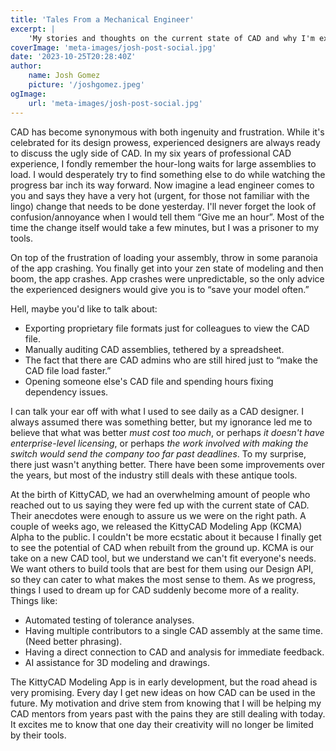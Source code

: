 ```yaml
---
title: 'Tales From a Mechanical Engineer'
excerpt: |
    'My stories and thoughts on the current state of CAD and why I'm excited for the future.'
coverImage: 'meta-images/josh-post-social.jpg'
date: '2023-10-25T20:28:40Z'
author:
    name: Josh Gomez
    picture: '/joshgomez.jpeg'
ogImage:
    url: 'meta-images/josh-post-social.jpg'
---
```


CAD has become synonymous with both ingenuity and frustration. While it's celebrated for its design prowess, experienced designers are always ready to discuss the ugly side of CAD. In my six years of professional CAD experience, I fondly remember the hour-long waits for large assemblies to load. I would desperately try to find something else to do while watching the progress bar inch its way forward. Now imagine a lead engineer comes to you and says they have a very hot (urgent, for those not familiar with the lingo) change that needs to be done yesterday. I'll never forget the look of confusion/annoyance when I would tell them “Give me an hour”. Most of the time the change itself would take a few minutes, but I was a prisoner to my tools.

On top of the frustration of loading your assembly, throw in some paranoia of the app crashing. You finally get into your zen state of modeling and then boom, the app crashes. App crashes were unpredictable, so the only advice the experienced designers would give you is to “save your model often.”

Hell, maybe you'd like to talk about:

- Exporting proprietary file formats just for colleagues to view the CAD file.
- Manually auditing CAD assemblies, tethered by a spreadsheet.
- The fact that there are CAD admins who are still hired just to “make the CAD file load faster.”
- Opening someone else's CAD file and spending hours fixing dependency issues.

I can talk your ear off with what I used to see daily as a CAD designer. I always assumed there was something better, but my ignorance led me to believe that what was better *must cost too much*, or perhaps *it doesn't have enterprise-level licensing*, or perhaps *the work involved with making the switch would send the company too far past deadlines*. To my surprise, there just wasn't anything better. There have been some improvements over the years, but most of the industry still deals with these antique tools.

At the birth of KittyCAD, we had an overwhelming amount of people who reached out to us saying they were fed up with the current state of CAD. Their anecdotes were enough to assure us we were on the right path.
A couple of weeks ago, we released the KittyCAD Modeling App (KCMA) Alpha to the public. I couldn't be more ecstatic about it because I finally get to see the potential of CAD when rebuilt from the ground up. KCMA is our take on a new CAD tool, but we understand we can't fit everyone's needs. We want others to build tools that are best for them using our Design API, so they can cater to what makes the most sense to them. As we progress, things I used to dream up for CAD suddenly become more of a reality. Things like:
- Automated testing of tolerance analyses.
- Having multiple contributors to a single CAD assembly at the same time. (Need better phrasing).
- Having a direct connection to CAD and analysis for immediate feedback.
- AI assistance for 3D modeling and drawings.

The KittyCAD Modeling App is in early development, but the road ahead is very promising. Every day I get new ideas on how CAD can be used in the future. My motivation and drive stem from knowing that I will be helping my CAD mentors from years past with the pains they are still dealing with today. It excites me to know that one day their creativity will no longer be limited by their tools.
